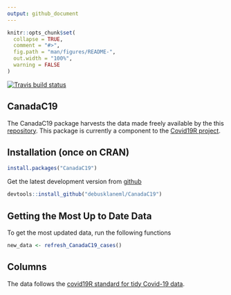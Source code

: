 ```yaml
---
output: github_document
---
```


<!-- README.md is generated from README.Rmd. Please edit that file -->

```r
knitr::opts_chunk$set(
  collapse = TRUE,
  comment = "#>",
  fig.path = "man/figures/README-",
  out.width = "100%",
  warning = FALSE
)
```

[![Travis build status](https://travis-ci.com/debusklaneml/CanadaC19.svg?branch=master)](https://travis-ci.com/debusklaneml/CanadaC19)

## CanadaC19

The  CanadaC19 package harvests the data made freely available by the this [repository](https://github.com/ishaberry/Covid19Canada). This package is currently a component to the [Covid19R project](https://github.com/Covid19R). 

## Installation (once on CRAN)

``` r
install.packages("CanadaC19")
```

Get the latest development version from [github](https://github.com/debusklaneml/CanadaC19)

```r
devtools::install_github("debusklaneml/CanadaC19")
```


## Getting the Most Up to Date Data

To get the most updated data, run the following functions

```r
new_data <- refresh_CanadaC19_cases()
```

## Columns

The data follows the [covid19R standard for tidy Covid-19 data](https://covid19r.github.io/documentation/data-format-standard.html). 



